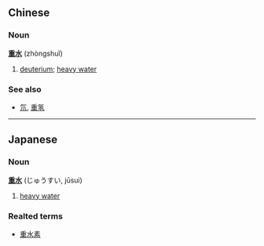 ==Chinese==
===Noun===
'''[[重]][[水]]''' (zhòngshuĭ)

#[[deuterium]]; [[heavy water]]

===See also===
*[[氘]], [[重氢]]

----

==Japanese==
=== Noun ===
'''[[重]][[水]]''' (じゅうすい, jūsui)

# [[heavy water]]

===Realted terms===
*[[重水素]]